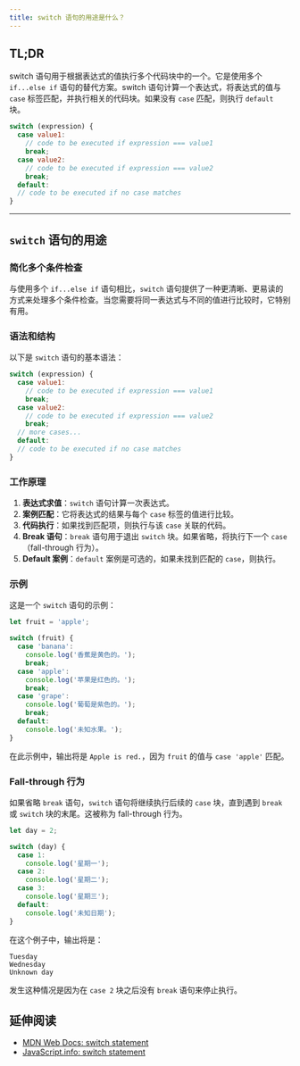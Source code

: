 ```yaml
---
title: switch 语句的用途是什么？
---
```


## TL;DR

switch 语句用于根据表达式的值执行多个代码块中的一个。它是使用多个 `if...else if` 语句的替代方案。switch 语句计算一个表达式，将表达式的值与 `case` 标签匹配，并执行相关的代码块。如果没有 `case` 匹配，则执行 `default` 块。

```js
switch (expression) {
  case value1:
    // code to be executed if expression === value1
    break;
  case value2:
    // code to be executed if expression === value2
    break;
  default:
  // code to be executed if no case matches
}
```

***

## `switch` 语句的用途

### 简化多个条件检查

与使用多个 `if...else if` 语句相比，`switch` 语句提供了一种更清晰、更易读的方式来处理多个条件检查。当您需要将同一表达式与不同的值进行比较时，它特别有用。

### 语法和结构

以下是 `switch` 语句的基本语法：

```js
switch (expression) {
  case value1:
    // code to be executed if expression === value1
    break;
  case value2:
    // code to be executed if expression === value2
    break;
  // more cases...
  default:
  // code to be executed if no case matches
}
```

### 工作原理

1. **表达式求值**：`switch` 语句计算一次表达式。
2. **案例匹配**：它将表达式的结果与每个 `case` 标签的值进行比较。
3. **代码执行**：如果找到匹配项，则执行与该 `case` 关联的代码。
4. **Break 语句**：`break` 语句用于退出 `switch` 块。如果省略，将执行下一个 `case`（fall-through 行为）。
5. **Default 案例**：`default` 案例是可选的，如果未找到匹配的 `case`，则执行。

### 示例

这是一个 `switch` 语句的示例：

```js live
let fruit = 'apple';

switch (fruit) {
  case 'banana':
    console.log('香蕉是黄色的。');
    break;
  case 'apple':
    console.log('苹果是红色的。');
    break;
  case 'grape':
    console.log('葡萄是紫色的。');
    break;
  default:
    console.log('未知水果。');
}
```

在此示例中，输出将是 `Apple is red.`，因为 `fruit` 的值与 `case 'apple'` 匹配。

### Fall-through 行为

如果省略 `break` 语句，`switch` 语句将继续执行后续的 `case` 块，直到遇到 `break` 或 `switch` 块的末尾。这被称为 fall-through 行为。

```js live
let day = 2;

switch (day) {
  case 1:
    console.log('星期一');
  case 2:
    console.log('星期二');
  case 3:
    console.log('星期三');
  default:
    console.log('未知日期');
}
```

在这个例子中，输出将是：

```
Tuesday
Wednesday
Unknown day
```

发生这种情况是因为在 `case 2` 块之后没有 `break` 语句来停止执行。

## 延伸阅读

* [MDN Web Docs: switch statement](https://developer.mozilla.org/en-US/docs/Web/JavaScript/Reference/Statements/switch)
* [JavaScript.info: switch statement](https://javascript.info/switch)
